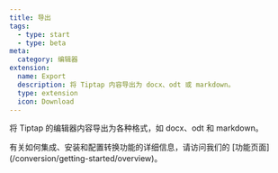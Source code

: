 ```yaml
---
title: 导出
tags:
  - type: start
  - type: beta
meta:
  category: 编辑器
extension:
  name: Export
  description: 将 Tiptap 内容导出为 docx、odt 或 markdown。
  type: extension
  icon: Download
---
```



将 Tiptap 的编辑器内容导出为各种格式，如 docx、odt 和 markdown。

<Callout title="更多细节" variant="hint">
    有关如何集成、安装和配置转换功能的详细信息，请访问我们的 [功能页面](/conversion/getting-started/overview)。
</Callout>

<CodeDemo isPro path="/Extensions/Export" />